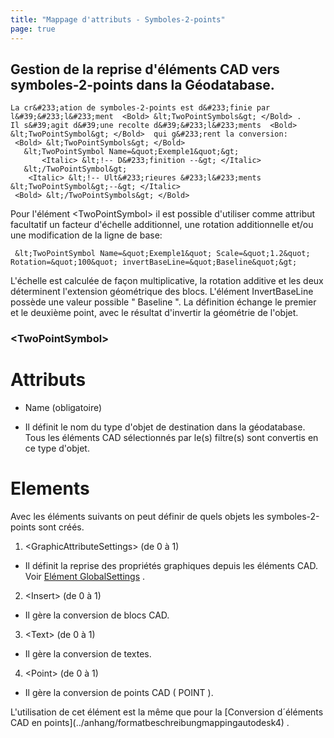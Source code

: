 ```yaml
---
title: "Mappage d'attributs - Symboles-2-points"
page: true
---
```

## Gestion de la reprise d&#39;&#233;l&#233;ments CAD vers symboles-2-points dans la G&#233;odatabase.

```
La cr&#233;ation de symboles-2-points est d&#233;finie par l&#39;&#233;l&#233;ment  <Bold> &lt;TwoPointSymbols&gt; </Bold> .
Il s&#39;agit d&#39;une recolte d&#39;&#233;l&#233;ments  <Bold> &lt;TwoPointSymbol&gt; </Bold>  qui g&#233;rent la conversion:
 <Bold> &lt;TwoPointSymbols&gt; </Bold> 
   &lt;TwoPointSymbol Name=&quot;Exemple1&quot;&gt;
       <Italic> &lt;!-- D&#233;finition --&gt; </Italic> 
   &lt;/TwoPointSymbol&gt;
    <Italic> &lt;!-- Ult&#233;rieures &#233;l&#233;ments &lt;TwoPointSymbol&gt;--&gt; </Italic> 
 <Bold> &lt;/TwoPointSymbols&gt; </Bold> 
```


Pour l&#39;&#233;l&#233;ment  <Bold> &lt;TwoPointSymbol&gt; </Bold>  il est possible d&#39;utiliser comme attribut facultatif un facteur d&#39;&#233;chelle additionnel, une rotation additionnelle et/ou une modification de la ligne de base:

```
 &lt;TwoPointSymbol Name=&quot;Exemple1&quot; Scale=&quot;1.2&quot; Rotation=&quot;100&quot; invertBaseLine=&quot;Baseline&quot;&gt; 
```

L&#39;&#233;chelle est calcul&#233;e de fa&#231;on multiplicative, la rotation additive et les deux d&#233;terminent l&#39;extension g&#233;om&#233;trique des blocs.
L&#39;&#233;l&#233;ment  <Italic> InvertBaseLine </Italic>  poss&#232;de une valeur possible &quot; <Italic> Baseline </Italic> &quot;. La d&#233;finition &#233;change le premier et le deuxi&#232;me point, avec le r&#233;sultat d&#39;invertir la g&#233;om&#233;trie de l&#39;objet.

### &lt;TwoPointSymbol&gt;
### 
# Attributs


- <Bold> Name </Bold>  (obligatoire)

- Il d&#233;finit le nom du type d&#39;objet de destination dans la g&#233;odatabase. Tous les &#233;l&#233;ments CAD s&#233;lectionn&#233;s par le(s) filtre(s) sont convertis en ce type d&#39;objet.





### 
# Elements

Avec les &#233;l&#233;ments suivants on peut d&#233;finir de quels objets les symboles-2-points sont cr&#233;&#233;s.

1. <Bold> &lt;GraphicAttributeSettings&gt; </Bold>  (de 0 &#224; 1)

- Il d&#233;finit la reprise des propri&#233;t&#233;s graphiques depuis les &#233;l&#233;ments CAD. Voir 
[El&#233;ment GlobalSettings](../anhang/formatbeschreibungmappingautodesk2)
.



2. <Bold> &lt;Insert&gt; </Bold>  (de 0 &#224; 1)

- Il g&#232;re la conversion de blocs CAD.



3. <Bold> &lt;Text&gt; </Bold>  (de 0 &#224; 1)

- Il g&#232;re la conversion de textes.



4. <Bold> &lt;Point&gt; </Bold>  (de 0 &#224; 1)

- Il g&#232;re la conversion de points CAD ( <Italic> POINT </Italic> ).






<Success>
L&#39;utilisation de cet &#233;l&#233;ment est la m&#234;me que pour la [Conversion d&#180;&#233;l&#233;ments CAD en points](../anhang/formatbeschreibungmappingautodesk4)
.
</Success>
